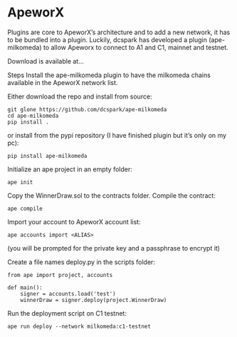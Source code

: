 
# ApeworX

Plugins are core to ApeworX’s architecture and to add a new network, it has to be bundled into a plugin. Luckily, dcspark has developed a plugin (ape-milkomeda)  to allow Apeworx to connect to A1 and C1, mainnet and testnet.

Download is available at…

Steps
Install the ape-milkomeda plugin to have the milkomeda chains available in the ApeworX network list.

Either download the repo and install from source:

```
git glone https://github.com/dcspark/ape-milkomeda
cd ape-milkomeda
pip install .
```

or install from the pypi repository (I have finished plugin but it’s only on my pc):

```
pip install ape-milkomeda
```


Initialize an ape project in an empty folder:

```
ape init
```

Copy the WinnerDraw.sol to the contracts folder.
Compile the contract:

```
ape compile
```

Import your account to ApeworX account list:

```
ape accounts import <ALIAS>
```

(you will be prompted for the private key and a passphrase to encrypt it)


Create a file names deploy.py in the scripts folder:

```
from ape import project, accounts

def main():
    signer = accounts.load('test')
    winnerDraw = signer.deploy(project.WinnerDraw)
```

Run the deployment script on C1 testnet:

```
ape run deploy --network milkomeda:c1-testnet
```
